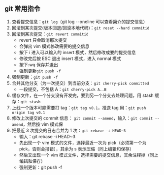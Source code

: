 ## git 常用指令

1.  查看提交信息：`git log`（git log --oneline 可以查看简介的提交信息）
2.  回滚到某次提交(版本回退/回滚本地代码)：`git reset --hard commitid`
3.  回滚到某次提交：`git revert commitid`
    - revert 只会取消那次提交
    - 会弹出 vim 模式修改需要的提交信息
    - 按下 i 进入可以输入的 insert 模式，然后修改成要的提交信息
    - 修改完后按 ESC 退出 insert 模式，进入 normal 模式
    - 按下:wq 保存并退出
    - 强制更新`git push -f`
4.  强制更新：`git push -f`
5.  合并其他分支（为一次提交）到当前分支：`git cherry-pick committed`
    - 一段提交，不包括 A：`git cherry-pick A..B`
6.  缓存文件，在一个分支没有开发完，要到另一个分支去处理问题，用 stash 缓存：`git stash`
7.  上线一个版本可能需要打 tag：`git tag v0.1`，推送 tag 用：`git push origin tag v0.1`
8.  修改上次提交的 commit 信息： `git commit --amend`，输入：`git commit --amend`，然后按 vim 模式保
9.  把最近 3 次提交的日志合并为 1 次：`git rebase -i HEAD~3`
    - 输入：git rebase -i HEAD~3
    - 先出现一个 vim 模式的文件，选择最近一次为 pick（必须第一个为 pick，否则会报错），其余为 s 表示压缩（同上编辑和保存）
    - 然后又出现一个 vim 模式文件，选择需要的提交信息，其余注释掉（同上编辑和保存）
    - 强制更新：git push -f
